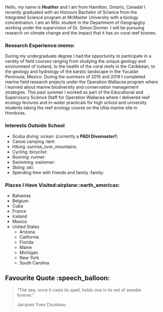 Hello, my name is ***Heather*** and I am from Hamilton, Ontario, Canada! I recently graduated with an Honours Bachelor of Science from the Integrated Science program at McMaster University with a biology concentration. I am an MSc student in the Department of Geograpghy working under the supervision of Dr. Simon Donner. I will be pursuing research on climate change and the impact that it has on coral reef biomes. 

### Research Experience:memo:
During my undergraduate degree I had the opportunity to participate in a variety of field courses ranging from
studying the unique geology and environment of Iceland, to the health of the coral reefs in the Caribbean, to the geology and hydrology of the karstic landscape in the Yucatán Peninsula, Mexico. During the summers of 2015 and 2016 I completed marine field research projects under the Operation Wallacea program where I learned about marine biodiversity and conservation management strategies. This past summer I worked as part of the Educational and Supervisory Science Staff for Operation Wallacea where I delivered reef ecology lectures and in-water practicals for high school and university students taking the reef ecology course on the Utila marine site in Honduras.

### Interests Outside School
- Scuba diving :ocean: (currently a __PADI Divemaster!__) 
- Canoe camping :tent:
- Hiking :sunrise_over_mountains:
- Cycling :bicyclist: 
- Running :runner: 
- Swimming :swimmer:
- Skiing :ski:
- Spending time with friends and family :family: 

### Places I Have Visited:airplane::earth_americas:
- Bahamas
- Belgium
- Cuba
- France
- Iceland
- Mexico
- United States
    - Arizona
    - California
    - Florida
    - Maine
    - Michigan
    - New York
    - South Carolina

## Favourite Quote :speech_balloon:

> "The sea, once it casts its spell, holds one in its net of wonder forever."
>
> Jacques Yves Cousteau

